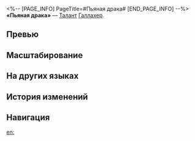 <%-- [PAGE_INFO]
PageTitle=#Пьяная драка#
[END_PAGE_INFO] --%>
{{Навык Инфобокс
|Название         = Пьяная драка
|Изображение      = Навык Пьяная драка.png
|Персонаж         = Галлахер
|Тип              = Талант
|Тэг              = Восстановление
|УронСтойк        = 
|ЭнергияГен       = 
|Энергия          = 
|Длительность     = 
|Описание         = Статус Мертвецки пьян повышает получаемый целью {{Доп эффект|урон пробития}} на {{Цвет|Выделенный|6%—13,2%}}. Каждый раз, когда цель со статусом Мертвецки пьян получает атаку союзника, атакующий восстанавливает {{Цвет|Выделенный|80—707,2}} ед. НР.
|Свойство1        = 
|Масштабирование1 = 
}}
'''«Пьяная драка»''' — [[Талант]] [[Галлахер]].

==Превью==
{{Превью
|Файл = Пьяная драка Превью
}}

==Масштабирование==
{{Масштабирование навыка|тип=Талант
|6%;6.6%;7.2%;7.8%;8.4%;9%;9.75%;10.5%;11.25%;12%;12.6%;13.2%;13.8%;14.4%;15%
|8000%;13600%;19200%;27040%;33200%;39360%;45520%;51680%;57840%;64000%;67360%;70720%;74080%;77440%;80800%
}}

==На других языках==
{{На других языках
|en   = Tipsy Tussle
|zhs  = 鏖战正酣
|zht  = 鏖戰正酣
|ja   = {{Rubi|飲|の}}み{{Rubi|比|くら}}べ
|ko   = 통쾌한 전투
|es   = Pelea embriagante
|fr   = Ébriété destructrice
|ru   = Пьяная драка
|th   = Tipsy Tussle
|vi   = Cuộc Chiến Say Ngà
|de   = Trunken vom Kampf
|id   = Tipsy Tussle
|pt   = Luta Embriagante
}}

==История изменений==
{{История изменений|3.5}}

==Навигация==
{{Навык Навбокс|Галлахер}}

[[en:]]